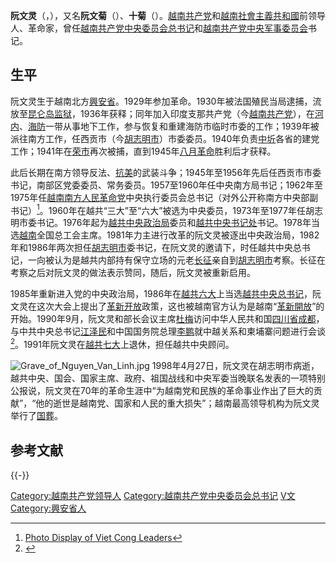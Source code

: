 {{Infobox officeholder
|name = 阮文灵
|original_name = {{Lang|vi|Nguyễn Văn Linh}}
|image =
|order = 
|office = [[越南共产党中央委员会总书记|越南共产党中央委员会总书记]]
|term_start = 1986年12月18日
|term_end = 1991年6月27日
|predecessor = [[长征_(政治家)|长征]]
|successor = [[杜梅|杜梅]]
|vice_occupation =
|vice_president = 
|country = [[越南|越南]]
|birth_date = {{Birth date|1915|2|9}}
|birth_place = {{flag|法屬印度支那}}[[興安省_(越南)|兴安省]]
|death_date = {{Death date and age|1998|4|27|1915|2|9}}
|death_place = {{VNM}}[[河内|河内]]
|resting_place = {{VNM}}[[胡志明市|胡志明市]]{{link-vi|胡志明市公墓|Nghĩa trang Thành phố Hồ Chí Minh}}
|spouse = {{link-vi|吳氏惠|Ngô Thị Huệ}}
|party = {{VCP}}<br>[[越南南方人民革命党|越南南方人民革命党]]
}}

'''阮文灵'''（{{lang-vi|Nguyễn Văn Linh}}，{{bd|1915年|2月9日|1998年|4月27日}}），又名'''阮文菊'''（{{lang|vi|Nguyễn Văn Cúc}}）、'''十菊'''（{{lang|vi|Mười Cúc}}）。[[越南共产党|越南共产党]]和[[越南社會主義共和國|越南社會主義共和國]]前领导人、革命家，曾任[[越南共产党中央委员会总书记|越南共产党中央委员会总书记]]和[[越南共产党中央军事委员会|越南共产党中央军事委员会]]书记。

== 生平 ==
阮文灵生于越南北方[[兴安省_(越南)|興安省]]。1929年参加革命。1930年被法国殖民当局逮捕，流放至[[昆仑岛监狱|昆仑岛监狱]]，1936年获释；同年加入印度支那共产党（今[[越南共产党|越南共产党]]），在[[河内|河内]]、[[海防|海防]]一带从事地下工作，参与恢复和重建海防市临时市委的工作；1939年被派往南方工作，任西贡市（今[[胡志明市|胡志明市]]）市委委员。1940年负责[[中圻|中圻]]各省的建党工作；1941年在[[荣市|荣市]]再次被捕，直到1945年[[八月革命|八月革命]]胜利后才获释。

此后长期在南方领导反法、[[越南战争|抗美]]的武装斗争；1945年至1956年先后任西贡市市委书记，南部区党委委员、常务委员。1957至1960年任中央南方局书记；1962年至1975年任[[越南南方人民革命党|越南南方人民革命党]]中央执行委员会总书记（对外公开称南方中央部副书记）<ref>[http://pro.corbis.com/search/Enlargement.aspx?CID=isg&mediauid={96996C87-992B-4648-BA60-76D3C8EFF068} Photo Display of Viet Cong Leaders]</ref>。1960年在越共“三大”至“六大”被选为中央委员，1973年至1977年任胡志明市委书记。1976年起为[[越共中央政治局|越共中央政治局]]委员和[[越共中央书记处|越共中央书记处]]书记。1978年当选[[越南|越南]]全国总工会主席。1981年力主进行改革的阮文灵被逐出中央政治局，1982年和1986年两次担任[[胡志明市|胡志明市]]委书记，在阮文灵的邀请下，时任越共中央总书记，一向被认为是越共内部持有保守立场的元老[[长征_(人名)|长征]]亲自到[[胡志明市|胡志明市]]考察。长征在考察之后对阮文灵的做法表示赞同，随后，阮文灵被重新启用。

1985年重新进入党的中央政治局，1986年在[[越南共产党第六次全国代表大会|越共六大]]上当选[[越共中央总书记|越共中央总书记]]，阮文灵在这次大会上提出了[[革新开放|革新开放]]政策，这也被越南官方认为是越南“[[革新開放|革新開放]]”的开始。1990年9月，阮文灵和部长会议主席[[杜梅|杜梅]]访问中华人民共和国[[四川省|四川省]][[成都|成都]]，与中共中央总书记[[江泽民|江泽民]]和中国国务院总理[[李鹏|李鹏]]就中越关系和柬埔寨问题进行会谈<ref>{{cite news |author1=李鹏 |title=1990年成都秘密会议成为中越关系的转折点 |url=http://history.sina.com.cn/bk/ggkfs/2013-10-31/143970782.shtml |accessdate=2019-02-13 |work=李鹏外事日记 |publisher=新浪历史 |date=2013年10月31日 |archive-date=2019-02-14 |archive-url=https://web.archive.org/web/20190214002854/http://history.sina.com.cn/bk/ggkfs/2013-10-31/143970782.shtml |dead-url=no }}</ref>。1991年阮文灵在[[越南共产党第七次全国代表大会|越共七大]]上退休，担任越共中央顾问。

[[File:Grave_of_Nguyen_Van_Linh.jpg|thumb]]
1998年4月27日，阮文灵在胡志明市病逝，越共中央、国会、国家主席、政府、祖国战线和中央军委当晚联名发表的一项特别公报说，阮文灵在70年的革命生涯中“为越南党和民族的革命事业作出了巨大的贡献”，“他的逝世是越南党、国家和人民的重大损失”；越南最高领导机构为阮文灵举行了[[国葬|国葬]]。

== 参考文献 ==
{{Reflist}}

{{-}}
{{start box}}
{{s-ppo}}
{{s-before|[[长征_(人名)|长征]]|rows=2}}
{{s-title|[[越南共产党中央委员会总书记|越南共产党中央委员会总书记]]|1986－1991}}
{{s-after|[[杜梅|杜梅]]|rows=2}}
{{s-title|[[越南共产党中央军事委员会|越南共产党中央军事委员会]]书记|1986－1991}}
{{end box}}
{{越南共产党负责人}}
{{冷戰相關人物}}

{{Authority control}}

[[Category:越南共产党领导人|Category:越南共产党领导人]]
[[Category:越南共产党中央委员会总书记|Category:越南共产党中央委员会总书记]]
[[Category:阮姓|V文]]
[[Category:興安省人|Category:興安省人]]